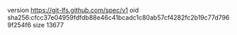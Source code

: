 version https://git-lfs.github.com/spec/v1
oid sha256:cfcc37e04959fdfdb88e46c41bcadc1c80ab57cf4282fc2b19c77d7969f254f6
size 13677
